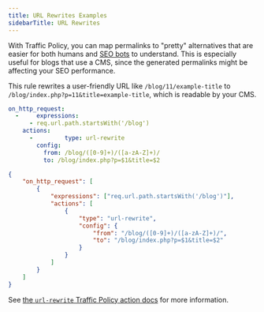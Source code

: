 ```yaml
---
title: URL Rewrites Examples
sidebarTitle: URL Rewrites
---
```


With Traffic Policy, you can map permalinks to "pretty" alternatives that are easier for both humans and [SEO bots](https://developers.google.com/search/docs/crawling-indexing/googlebot) to understand. This is especially useful for blogs that use a CMS, since the generated permalinks might be affecting your SEO performance.

This rule rewrites a user-friendly URL like
`/blog/11/example-title` to `/blog/index.php?p=11&title=example-title`, which is readable by your CMS.

<CodeGroup>

```yaml policy.yml
on_http_request:
  -     expressions:
      - req.url.path.startsWith('/blog')
    actions:
      -         type: url-rewrite
        config:
          from: /blog/([0-9]+)/([a-zA-Z]+)/
          to: /blog/index.php?p=$1&title=$2
```

```json policy.json
{
	"on_http_request": [
		{
			"expressions": ["req.url.path.startsWith('/blog')"],
			"actions": [
				{
					"type": "url-rewrite",
					"config": {
						"from": "/blog/([0-9]+)/([a-zA-Z]+)/",
						"to": "/blog/index.php?p=$1&title=$2"
					}
				}
			]
		}
	]
}
```

</CodeGroup>

See [the `url-rewrite` Traffic Policy action docs](/traffic-policy/actions/url-rewrite/) for more information.

